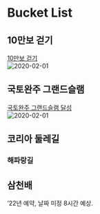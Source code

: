 # Bucket List

## 10만보 걷기

[10만보 걷기](https://www.instagram.com/p/B8BkqZOg4sQ/?utm_source=ig_web_copy_link)  
![2020-02-01](https://user-images.githubusercontent.com/72383349/154974181-706f1683-6fec-4e03-b220-9d33fe423db3.png)

## 국토완주 그랜드슬램

[국토완주 그랜드슬램 달성](https://www.instagram.com/p/CRNnpMbBVvo/?utm_source=ig_web_copy_link0)  
![2020-02-01](https://user-images.githubusercontent.com/72383349/154974466-4a7710eb-596f-402d-8087-64c788862443.png)

## 코리아 둘레길

### 해파랑길

## 삼천배

'22년 예약, 날짜 미정 8시간 예상.
